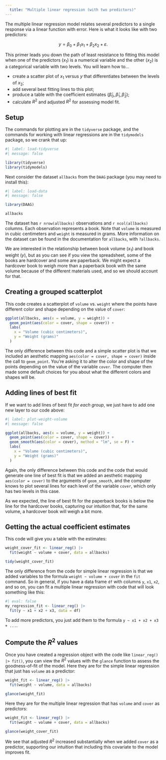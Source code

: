 ```yaml
---
  title: "Multiple linear regression (with two predictors)"
---
```


The multiple linear regression model relates several predictors to a single response via a linear function with error. Here is what it looks like with two predictors:

$$
y=\beta_0+\beta_1x_1+\beta_2x_2+\varepsilon.
$$

This primer leads you down the path of least resistance to fitting this model when one of the predictors ($x_1$) is a numerical variable and the other ($x_2$) is a categorical variable with two levels. You will learn how to...

-   create a scatter plot of $x_1$ versus $y$ that differentiates between the levels of $x_2$;
-   add several best fitting lines to this plot;
-   produce a table with the coefficient estimates ($\hat{\beta}_0,\,\hat{\beta}_1,\,\hat{\beta}_2$);
-   calculate $R^2$ and adjusted $R^2$ for assessing model fit.

## Setup

The commands for plotting are in the `tidyverse` package, and the commands for working with linear regressions are in the `tidymodels` package, so we crank that up:

```r
#| label: load-tidyverse
#| message: false

library(tidyverse) 
library(tidymodels) 
```

Next consider the dataset `allbacks` from the `DAAG` package (you may need to install this):

```r
#| label: load-data
#| message: false

library(DAAG) 

allbacks
```

The dataset has `r nrow(allbacks)` observations and `r ncol(allbacks)` columns. Each observation represents a book. Note that `volume` is measured in cubic centimeters and `weight` is measured in grams. More information on the dataset can be found in the documentation for `allbacks`, with `?allbacks`.

We are interested in the relationship between book volume ($x_1$) and book weight ($y$), but as you can see if you view the spreadsheet, some of the books are hardcover and some are paperback. We might expect a hardcover book to weigh more than a paperback book with the same volume because of the different materials used, and so we should account for that.

## Creating a grouped scatterplot

This code creates a scatterplot of `volume` vs. `weight` where the points have different color and shape depending on the value of `cover`:

```r
ggplot(allbacks, aes(x = volume, y = weight)) +
  geom_point(aes(color = cover, shape = cover)) +
  labs(
    x = "Volume (cubic centimeters)",
    y = "Weight (grams)"
  )
```

The only difference between this code and a simple scatter plot is that we included an aesthetic mapping `aes(color = cover, shape = cover)` inside the call to `geom_point`. You're asking it to alter the color and shape of the points depending on the value of the variable `cover`. The computer then made some default choices for you about what the different colors and shapes will be.

## Adding lines of best fit

If we want to add lines of best fit *for each group*, we just have to add one new layer to our code above:

```r
#| label: plot-weight-volume
#| message: false

ggplot(allbacks, aes(x = volume, y = weight)) +
  geom_point(aes(color = cover, shape = cover)) + 
  geom_smooth(aes(color = cover), method = "lm", se = F) +
  labs(
    x = "Volume (cubic centimeters)",
    y = "Weight (grams)"
  )
```

Again, the only difference between this code and the code that would generate one line of best fit is that we added an aesthetic mapping `aes(color = cover)` to the arguments of `geom_smooth`, and the computer knows to plot several lines for each level of the variable `cover`, which only has two levels in this case.

As we expected, the line of best fit for the paperback books is below the line for the hardcover books, capturing our intuition that, for the same volume, a hardcover book will weigh a bit more.

## Getting the actual coefficient estimates

This code will give you a table with the estimates:

```r
weight_cover_fit <- linear_reg() |>
  fit(weight ~ volume + cover, data = allbacks)

tidy(weight_cover_fit)
```

The only difference from the code for simple linear regression is that we added variables to the formula `weight ~ volume + cover` in the `fit` command. So in general, if you have a data frame `df` with columns `y`, `x1`, `x2`, and so on, you can fit a multiple linear regression with code that will look something like this:

```r
#| eval: false
my_regression_fit <- linear_reg() |>
  fit(y ~ x1 + x2 + x3, data = df)
```

To add more predictors, you just add them to the formula `y ~ x1 + x2 + x3 + ...`.

## Compute the $R^2$ values

Once you have created a regression object with the code like `linear_reg() |> fit()`, you can view the $R^2$ values with the `glance` function to assess the goodness-of-fit of the model. Here they are for the simple linear regression that just has `volume` as a predictor:

```r
weight_fit <- linear_reg() |>
  fit(weight ~ volume, data = allbacks)

glance(weight_fit)
```

Here they are for the multiple linear regression that has `volume` and `cover` as predictors:

```r
weight_fit <- linear_reg() |>
  fit(weight ~ volume + cover, data = allbacks)

glance(weight_cover_fit)
```

We see that adjusted $R^2$ increased substantially when we added `cover` as a predictor, supporting our intuition that including this covariate to the model improves fit.
